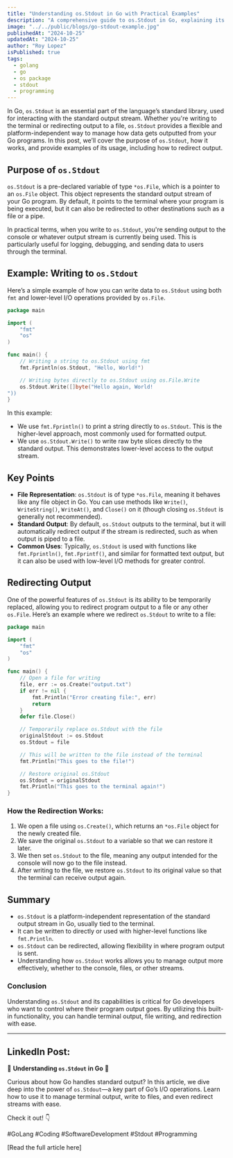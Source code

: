 ```yaml
---
title: "Understanding os.Stdout in Go with Practical Examples"
description: "A comprehensive guide to os.Stdout in Go, explaining its purpose, usage, and how it can be redirected for custom output streams."
image: "../../public/blogs/go-stdout-example.jpg"
publishedAt: "2024-10-25"
updatedAt: "2024-10-25"
author: "Roy Lopez"
isPublished: true
tags:
  - golang
  - go
  - os package
  - stdout
  - programming
---
```


In Go, `os.Stdout` is an essential part of the language’s standard library, used for interacting with the standard output stream. Whether you're writing to the terminal or redirecting output to a file, `os.Stdout` provides a flexible and platform-independent way to manage how data gets outputted from your Go programs. In this post, we’ll cover the purpose of `os.Stdout`, how it works, and provide examples of its usage, including how to redirect output.

## Purpose of `os.Stdout`

`os.Stdout` is a pre-declared variable of type `*os.File`, which is a pointer to an `os.File` object. This object represents the standard output stream of your Go program. By default, it points to the terminal where your program is being executed, but it can also be redirected to other destinations such as a file or a pipe.

In practical terms, when you write to `os.Stdout`, you're sending output to the console or whatever output stream is currently being used. This is particularly useful for logging, debugging, and sending data to users through the terminal.

## Example: Writing to `os.Stdout`

Here’s a simple example of how you can write data to `os.Stdout` using both `fmt` and lower-level I/O operations provided by `os.File`.

```go
package main

import (
    "fmt"
    "os"
)

func main() {
    // Writing a string to os.Stdout using fmt
    fmt.Fprintln(os.Stdout, "Hello, World!")

    // Writing bytes directly to os.Stdout using os.File.Write
    os.Stdout.Write([]byte("Hello again, World!
"))
}
```

In this example:

- We use `fmt.Fprintln()` to print a string directly to `os.Stdout`. This is the higher-level approach, most commonly used for formatted output.
- We use `os.Stdout.Write()` to write raw byte slices directly to the standard output. This demonstrates lower-level access to the output stream.

## Key Points

- **File Representation**: `os.Stdout` is of type `*os.File`, meaning it behaves like any file object in Go. You can use methods like `Write()`, `WriteString()`, `WriteAt()`, and `Close()` on it (though closing `os.Stdout` is generally not recommended).
- **Standard Output**: By default, `os.Stdout` outputs to the terminal, but it will automatically redirect output if the stream is redirected, such as when output is piped to a file.
- **Common Uses**: Typically, `os.Stdout` is used with functions like `fmt.Fprintln()`, `fmt.Fprintf()`, and similar for formatted text output, but it can also be used with low-level I/O methods for greater control.

## Redirecting Output

One of the powerful features of `os.Stdout` is its ability to be temporarily replaced, allowing you to redirect program output to a file or any other `os.File`. Here’s an example where we redirect `os.Stdout` to write to a file:

```go
package main

import (
    "fmt"
    "os"
)

func main() {
    // Open a file for writing
    file, err := os.Create("output.txt")
    if err != nil {
        fmt.Println("Error creating file:", err)
        return
    }
    defer file.Close()

    // Temporarily replace os.Stdout with the file
    originalStdout := os.Stdout
    os.Stdout = file

    // This will be written to the file instead of the terminal
    fmt.Println("This goes to the file!")

    // Restore original os.Stdout
    os.Stdout = originalStdout
    fmt.Println("This goes to the terminal again!")
}
```

### How the Redirection Works:

1. We open a file using `os.Create()`, which returns an `*os.File` object for the newly created file.
2. We save the original `os.Stdout` to a variable so that we can restore it later.
3. We then set `os.Stdout` to the file, meaning any output intended for the console will now go to the file instead.
4. After writing to the file, we restore `os.Stdout` to its original value so that the terminal can receive output again.

## Summary

- `os.Stdout` is a platform-independent representation of the standard output stream in Go, usually tied to the terminal.
- It can be written to directly or used with higher-level functions like `fmt.Println`.
- `os.Stdout` can be redirected, allowing flexibility in where program output is sent.
- Understanding how `os.Stdout` works allows you to manage output more effectively, whether to the console, files, or other streams.

### Conclusion

Understanding `os.Stdout` and its capabilities is critical for Go developers who want to control where their program output goes. By utilizing this built-in functionality, you can handle terminal output, file writing, and redirection with ease.

---

## LinkedIn Post:

🌟 **Understanding `os.Stdout` in Go** 🌟

Curious about how Go handles standard output? In this article, we dive deep into the power of `os.Stdout`—a key part of Go’s I/O operations. Learn how to use it to manage terminal output, write to files, and even redirect streams with ease.

Check it out! 👇

#GoLang #Coding #SoftwareDevelopment #Stdout #Programming

[Read the full article here]
